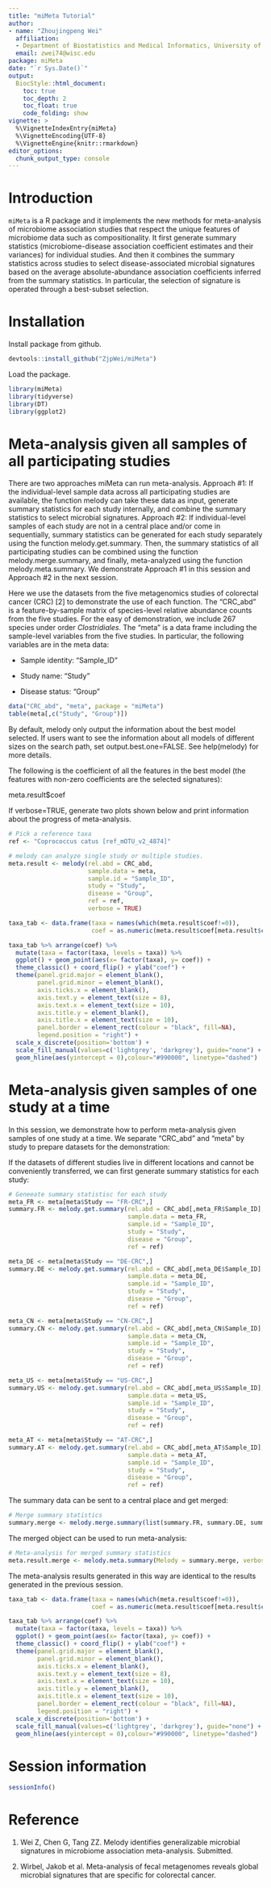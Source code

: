 ```yaml
---
title: "miMeta Tutorial"
author: 
- name: "Zhoujingpeng Wei"
  affiliation: 
  - Department of Biostatistics and Medical Informatics, University of Wisconsin-Madison
  email: zwei74@wisc.edu
package: miMeta
date: "`r Sys.Date()`"
output: 
  BiocStyle::html_document:
    toc: true
    toc_depth: 2
    toc_float: true
    code_folding: show
vignette: >
  %\VignetteIndexEntry{miMeta}
  %\VignetteEncoding{UTF-8}  
  %\VignetteEngine{knitr::rmarkdown}
editor_options: 
  chunk_output_type: console
---
```


# Introduction

`miMeta` is a R package and it implements the new methods for meta-analysis of microbiome association studies that respect the unique features of microbiome data such as compositionality. It first generate summary statistics (microbiome-disease association coefficient estimates and their variances) for individual studies. And then it combines the summary statistics across studies to select disease-associated microbial signatures based on the average absolute-abundance association coefficients inferred from the summary statistics. In particular, the selection of signature is operated through a best-subset selection.

# Installation

Install package from github.

```r
devtools::install_github("ZjpWei/miMeta")
```

Load the package. 

```r
library(miMeta)
library(tidyverse)
library(DT)
library(ggplot2)
```

# Meta-analysis given all samples of all participating studies

There are two approaches miMeta can run meta-analysis. Approach #1: If the individual-level sample data across all participating studies are available, the function melody can take these data as input, generate summary statistics for each study internally, and combine the summary statistics to select microbial signatures. Approach #2: If individual-level samples of each study are not in a central place and/or come in sequentially, summary statistics can be generated for each study separately using the function melody.get.summary. Then, the summary statistics of all participating studies can be combined using the function melody.merge.summary, and finally, meta-analyzed using the function melody.meta.summary. We demonstrate Approach #1 in this session and Approach #2 in the next session.

Here we use the datasets from the five metagenomics studies of colorectal cancer (CRC) [2] to demonstrate the use of each function. The "CRC_abd" is a feature-by-sample matrix of species-level relative abundance counts from the five studies. For the easy of demonstration, we include 267 species under order *Clostridiales*.  The "meta" is a data frame including the sample-level variables from the five studies. In particular, the following variables are in the meta data:

* Sample identity: "Sample_ID"

* Study name: "Study"

* Disease status: "Group"

```r
data("CRC_abd", "meta", package = "miMeta")
table(meta[,c("Study", "Group")])
```

By default, melody only output the information about the best model selected. If users want to see the information about all models of different sizes on the search path, set output.best.one=FALSE. See help(melody) for more details.

The following is the coefficient of all the features in the best model (the features with non-zero coefficients are the selected signatures):

meta.result$coef

If verbose=TRUE, generate two plots shown below and print information about the progress of meta-analysis. 

```r
# Pick a reference taxa
ref <- "Coprococcus catus [ref_mOTU_v2_4874]"

# melody can analyze single study or multiple studies. 
meta.result <- melody(rel.abd = CRC_abd,
                      sample.data = meta,
                      sample.id = "Sample_ID",
                      study = "Study",
                      disease = "Group",
                      ref = ref,
                      verbose = TRUE)
```

```r
taxa_tab <- data.frame(taxa = names(which(meta.result$coef!=0)),
                       coef = as.numeric(meta.result$coef[meta.result$coef!=0]))

taxa_tab %>% arrange(coef) %>% 
  mutate(taxa = factor(taxa, levels = taxa)) %>% 
  ggplot() + geom_point(aes(x= factor(taxa), y= coef)) + 
  theme_classic() + coord_flip() + ylab("coef") + 
  theme(panel.grid.major = element_blank(),
        panel.grid.minor = element_blank(),
        axis.ticks.x = element_blank(),
        axis.text.y = element_text(size = 8),
        axis.text.x = element_text(size = 10),
        axis.title.y = element_blank(),
        axis.title.x = element_text(size = 10),
        panel.border = element_rect(colour = "black", fill=NA),
        legend.position = "right") +
  scale_x_discrete(position='bottom') +
  scale_fill_manual(values=c('lightgrey', 'darkgrey'), guide="none") +
  geom_hline(aes(yintercept = 0),colour="#990000", linetype="dashed")

```

# Meta-analysis given samples of one study at a time

In this session, we demonstrate how to perform meta-analysis given samples of one study at a time. We separate "CRC_abd" and "meta" by study to prepare datasets for the demonstration:

If the datasets of different studies live in different locations and cannot be conveniently transferred, we can first generate summary statistics for each study:

```r
# Geneeate summary statistisc for each study
meta_FR <- meta[meta$Study == "FR-CRC",]
summary.FR <- melody.get.summary(rel.abd = CRC_abd[,meta_FR$Sample_ID],
                                 sample.data = meta_FR,
                                 sample.id = "Sample_ID",
                                 study = "Study",
                                 disease = "Group",
                                 ref = ref)

meta_DE <- meta[meta$Study == "DE-CRC",]
summary.DE <- melody.get.summary(rel.abd = CRC_abd[,meta_DE$Sample_ID],
                                 sample.data = meta_DE,
                                 sample.id = "Sample_ID",
                                 study = "Study",
                                 disease = "Group",
                                 ref = ref)

meta_CN <- meta[meta$Study == "CN-CRC",]
summary.CN <- melody.get.summary(rel.abd = CRC_abd[,meta_CN$Sample_ID],
                                 sample.data = meta_CN,
                                 sample.id = "Sample_ID",
                                 study = "Study",
                                 disease = "Group",
                                 ref = ref)

meta_US <- meta[meta$Study == "US-CRC",]
summary.US <- melody.get.summary(rel.abd = CRC_abd[,meta_US$Sample_ID],
                                 sample.data = meta_US,
                                 sample.id = "Sample_ID",
                                 study = "Study",
                                 disease = "Group",
                                 ref = ref)

meta_AT <- meta[meta$Study == "AT-CRC",]
summary.AT <- melody.get.summary(rel.abd = CRC_abd[,meta_AT$Sample_ID],
                                 sample.data = meta_AT,
                                 sample.id = "Sample_ID",
                                 study = "Study",
                                 disease = "Group",
                                 ref = ref)
```

The summary data can be sent to a central place and get merged:

```r
# Merge summary statistics
summary.merge <- melody.merge.summary(list(summary.FR, summary.DE, summary.CN, summary.US, summary.AT))
```

The merged object can be used to run meta-analysis:

```r
# Meta-analysis for merged summary statistics
meta.result.merge <- melody.meta.summary(Melody = summary.merge, verbose = TRUE)
```

The meta-analysis results generated in this way are identical to the results generated in the previous session.

```r
taxa_tab <- data.frame(taxa = names(which(meta.result$coef!=0)),
                       coef = as.numeric(meta.result$coef[meta.result$coef!=0]))

taxa_tab %>% arrange(coef) %>% 
  mutate(taxa = factor(taxa, levels = taxa)) %>% 
  ggplot() + geom_point(aes(x= factor(taxa), y= coef)) + 
  theme_classic() + coord_flip() + ylab("coef") + 
  theme(panel.grid.major = element_blank(),
        panel.grid.minor = element_blank(),
        axis.ticks.x = element_blank(),
        axis.text.y = element_text(size = 8),
        axis.text.x = element_text(size = 10),
        axis.title.y = element_blank(),
        axis.title.x = element_text(size = 10),
        panel.border = element_rect(colour = "black", fill=NA),
        legend.position = "right") +
  scale_x_discrete(position='bottom') +
  scale_fill_manual(values=c('lightgrey', 'darkgrey'), guide="none") +
  geom_hline(aes(yintercept = 0),colour="#990000", linetype="dashed")

```
# Session information

```r
sessionInfo()
```

# Reference
1. Wei Z, Chen G, Tang ZZ. Melody identifies generalizable microbial signatures in microbiome association meta-analysis. Submitted.

2. Wirbel, Jakob et al. Meta-analysis of fecal metagenomes reveals global microbial signatures that are specific for colorectal cancer. 
